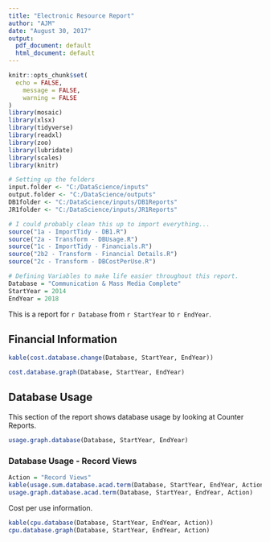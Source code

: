 ```yaml
---
title: "Electronic Resource Report"
author: "AJM"
date: "August 30, 2017"
output:
  pdf_document: default
  html_document: default
---
```


```r
knitr::opts_chunk$set(
  echo = FALSE,
	message = FALSE,
	warning = FALSE
)
library(mosaic)
library(xlsx)
library(tidyverse)
library(readxl)
library(zoo)
library(lubridate)
library(scales)
library(knitr)

# Setting up the folders
input.folder <- "C:/DataScience/inputs"
output.folder <- "C:/DataScience/outputs"
DB1folder <- "C:/DataScience/inputs/DB1Reports"
JR1folder <- "C:/DataScience/inputs/JR1Reports"
```

```r
# I could probably clean this up to import everything...
source("1a - ImportTidy - DB1.R")
source("2a - Transform - DBUsage.R")
source("1c - ImportTidy - Financials.R")
source("2b2 - Transform - Financial Details.R")
source("2c - Transform - DBCostPerUse.R")
```

```r
# Defining Variables to make life easier throughout this report.
Database = "Communication & Mass Media Complete"
StartYear = 2014
EndYear = 2018
```

This is a report for `r Database` from `r StartYear` to `r EndYear`.

## Financial Information

```r
kable(cost.database.change(Database, StartYear, EndYear))
```

```r
cost.database.graph(Database, StartYear, EndYear)
```

\newpage
## Database Usage

This section of the report shows database usage by looking at Counter Reports. 

```r

usage.graph.database(Database, StartYear, EndYear)

```


\newpage
### Database Usage - Record Views


```r
Action = "Record Views"
kable(usage.sum.database.acad.term(Database, StartYear, EndYear, Action))
usage.graph.database.acad.term(Database, StartYear, EndYear, Action)
```

Cost per use information.

```r

kable(cpu.database(Database, StartYear, EndYear, Action))
cpu.database.graph(Database, StartYear, EndYear, Action)

```

